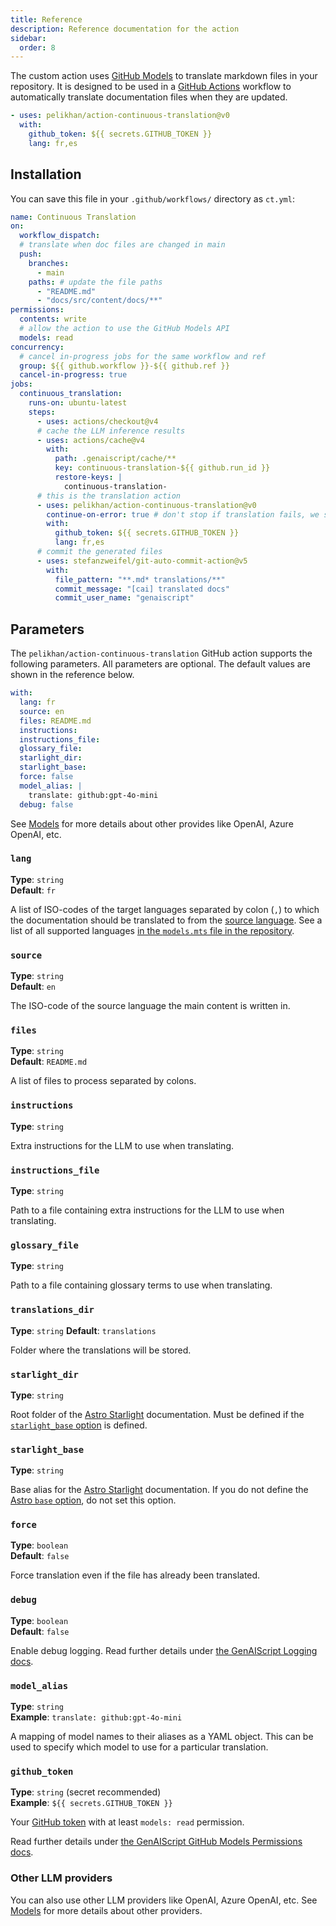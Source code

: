```yaml
---
title: Reference
description: Reference documentation for the action
sidebar:
  order: 8
---
```


The custom action uses [GitHub Models](https://github.com/models) to translate markdown files in your repository.
It is designed to be used in a [GitHub Actions](https://docs.github.com/en/actions) workflow to automatically translate documentation files when they are updated.

```yaml title=".github/workflows/ct.yml"
- uses: pelikhan/action-continuous-translation@v0
  with:
    github_token: ${{ secrets.GITHUB_TOKEN }}
    lang: fr,es
```

## Installation

You can save this file in your `.github/workflows/` directory as `ct.yml`:

```yaml title=".github/workflows/ct.yml" wrap
name: Continuous Translation
on:
  workflow_dispatch:
  # translate when doc files are changed in main
  push:
    branches:
      - main
    paths: # update the file paths
      - "README.md"
      - "docs/src/content/docs/**"
permissions:
  contents: write
  # allow the action to use the GitHub Models API
  models: read
concurrency:
  # cancel in-progress jobs for the same workflow and ref
  group: ${{ github.workflow }}-${{ github.ref }}
  cancel-in-progress: true
jobs:
  continuous_translation:
    runs-on: ubuntu-latest
    steps:
      - uses: actions/checkout@v4
      # cache the LLM inference results
      - uses: actions/cache@v4
        with:
          path: .genaiscript/cache/**
          key: continuous-translation-${{ github.run_id }}
          restore-keys: |
            continuous-translation-
      # this is the translation action
      - uses: pelikhan/action-continuous-translation@v0
        continue-on-error: true # don't stop if translation fails, we still need to store the cache
        with:
          github_token: ${{ secrets.GITHUB_TOKEN }}
          lang: fr,es
      # commit the generated files
      - uses: stefanzweifel/git-auto-commit-action@v5
        with:
          file_pattern: "**.md* translations/**"
          commit_message: "[cai] translated docs"
          commit_user_name: "genaiscript"
```

## Parameters

The `pelikhan/action-continuous-translation` GitHub action supports the following parameters.
All parameters are optional.
The default values are shown in the reference below.

```yaml
with:
  lang: fr
  source: en
  files: README.md
  instructions:
  instructions_file:
  glossary_file:
  starlight_dir:
  starlight_base:
  force: false
  model_alias: |
    translate: github:gpt-4o-mini
  debug: false
```

See [Models](/action-continuous-translation/reference/models/) for more details about other provides like OpenAI, Azure OpenAI, etc.

### `lang`

**Type**: `string`  
**Default**: `fr`

A list of ISO-codes of the target languages separated by colon (`,`) to which the documentation should be translated to from the [source language](#source).
See a list of all supported languages [in the `models.mts` file in the repository](https://github.com/pelikhan/action-continuous-translation/blob/main/genaisrc/src/models.mts).

### `source`

**Type**: `string`  
**Default**: `en`

The ISO-code of the source language the main content is written in.

### `files`

**Type**: `string`  
**Default**: `README.md`

A list of files to process separated by colons.

### `instructions`

**Type**: `string`

Extra instructions for the LLM to use when translating.

### `instructions_file`

**Type**: `string`

Path to a file containing extra instructions for the LLM to use when translating.

### `glossary_file`

**Type**: `string`

Path to a file containing glossary terms to use when translating.

### `translations_dir`
**Type**: `string`
**Default**: `translations`

Folder where the translations will be stored.

### `starlight_dir`

**Type**: `string`

Root folder of the [Astro Starlight](/action-continuous-translation/reference/astro-starlight/) documentation.
Must be defined if the [`starlight_base` option](#starlight_base) is defined.

### `starlight_base`

**Type**: `string`

Base alias for the [Astro Starlight](/action-continuous-translation/reference/astro-starlight/) documentation.
If you do not define the [Astro `base` option](https://docs.astro.build/en/reference/configuration-reference/#base), do not set this option.

### `force`

**Type**: `boolean`  
**Default**: `false`

Force translation even if the file has already been translated.

### `debug`

**Type**: `boolean`  
**Default**: `false`

Enable debug logging.
Read further details under [the GenAIScript Logging docs](https://microsoft.github.io/genaiscript/reference/scripts/logging/).

### `model_alias`

**Type**: `string`  
**Example**: `translate: github:gpt-4o-mini`

A mapping of model names to their aliases as a YAML object. This can be used to specify which model to use for a particular translation.

### `github_token`

**Type**: `string` (secret recommended)  
**Example**: `${{ secrets.GITHUB_TOKEN }}`

Your [GitHub token](https://github.com/settings/tokens) with at least `models: read` permission.

Read further details under [the GenAIScript GitHub Models Permissions docs](https://microsoft.github.io/genaiscript/reference/github-actions/#github-models-permissions).

### Other LLM providers

You can also use other LLM providers like OpenAI, Azure OpenAI, etc.
See [Models](/action-continuous-translation/reference/models/) for more details about other providers.